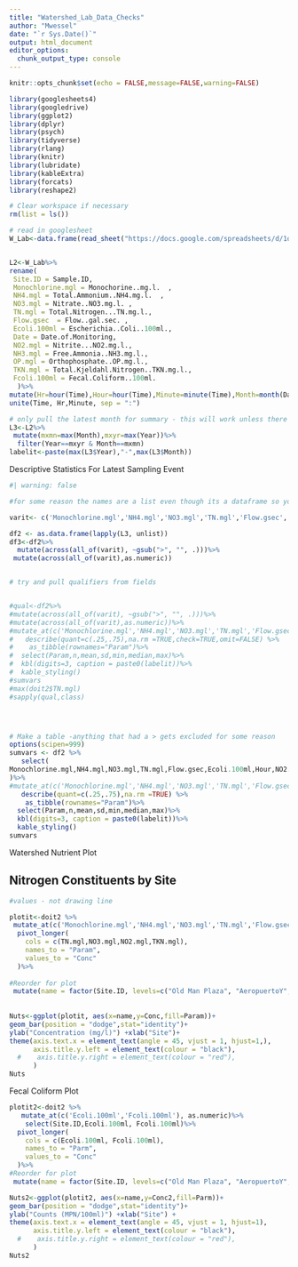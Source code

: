 ```yaml
---
title: "Watershed_Lab_Data_Checks"
author: "Mwessel"
date: "`r Sys.Date()`"
output: html_document
editor_options: 
  chunk_output_type: console
---
```


```r
knitr::opts_chunk$set(echo = FALSE,message=FALSE,warning=FALSE)

```



```r

library(googlesheets4)
library(googledrive)
library(ggplot2)
library(dplyr)
library(psych)
library(tidyverse)
library(rlang)
library(knitr)
library(lubridate)
library(kableExtra)
library(forcats)
library(reshape2)

# Clear workspace if necessary
rm(list = ls())   

# read in googlesheet
W_Lab<-data.frame(read_sheet("https://docs.google.com/spreadsheets/d/1qWWiaY-w2_Z-NJINq-mnOCpXk_fTmuQxA0sgXArYbgg/edit?usp=sharing"))


L2<-W_Lab%>%
rename(
 Site.ID = Sample.ID,  
 Monochlorine.mgl = Monochorine..mg.l.  ,        
 NH4.mgl = Total.Ammonium..NH4.mg.l.  ,          
 NO3.mgl = Nitrate..NO3.mg.l. ,                  
 TN.mgl = Total.Nitrogen...TN.mg.l.,             
 Flow.gsec  = Flow..gal.sec. ,                   
 Ecoli.100ml = Escherichia..Coli..100ml.,        
 Date = Date.of.Monitoring,                      
 NO2.mgl = Nitrite...NO2.mg.l.,                  
 NH3.mgl = Free.Ammonia..NH3.mg.l.,              
 OP.mgl = Orthophosphate..OP.mg.l.,              
 TKN.mgl = Total.Kjeldahl.Nitrogen..TKN.mg.l.,   
 Fcoli.100ml = Fecal.Coliform..100ml.                  
  )%>%
mutate(Hr=hour(Time),Hour=hour(Time),Minute=minute(Time),Month=month(Date),Year=year(Date))%>%
unite(Time, Hr,Minute, sep = ":")

# only pull the latest month for summary - this will work unless there is a sampling event that crosses a month
L3<-L2%>%
 mutate(mxmn=max(Month),mxyr=max(Year))%>%
  filter(Year==mxyr & Month==mxmn)
labelit<-paste(max(L3$Year),"-",max(L3$Month))
```


Descriptive Statistics For Latest Sampling Event


```r
#| warning: false

#for some reason the names are a list even though its a dataframe so you have to unlist it;

varit<- c('Monochlorine.mgl','NH4.mgl','NO3.mgl','TN.mgl','Flow.gsec','Ecoli.100ml','Hour','NO2.mgl','NH3.mgl','OP.mgl','TKN.mgl','Fcoli.100ml')

df2 <- as.data.frame(lapply(L3, unlist))
df3<-df2%>%
  mutate(across(all_of(varit), ~gsub(">", "", .)))%>%
 mutate(across(all_of(varit),as.numeric))


# try and pull qualifiers from fields


#qual<-df2%>% 
#mutate(across(all_of(varit), ~gsub(">", "", .)))%>%
#mutate(across(all_of(varit),as.numeric))%>%  
#mutate_at(c('Monochlorine.mgl','NH4.mgl','NO3.mgl','TN.mgl','Flow.gsec','Ecoli.100ml','#Hour','NO2.mgl','NH3.mgl','OP.mgl','TKN.mgl','Fcoli.100ml'), as.numeric)%>% 
#   describe(quant=c(.25,.75),na.rm =TRUE,check=TRUE,omit=FALSE) %>%
#    as_tibble(rownames="Param")%>%
#  select(Param,n,mean,sd,min,median,max)%>%
#  kbl(digits=3, caption = paste0(labelit))%>%
#  kable_styling()
#sumvars
#max(doit2$TN.mgl)
#sapply(qual,class)




# Make a table -anything that had a > gets excluded for some reason
options(scipen=999)
sumvars <- df2 %>%
   select(
Monochlorine.mgl,NH4.mgl,NO3.mgl,TN.mgl,Flow.gsec,Ecoli.100ml,Hour,NO2.mgl,NH3.mgl,OP.mgl,TKN.mgl,Fcoli.100ml
)%>%
#mutate_at(c('Monochlorine.mgl','NH4.mgl','NO3.mgl','TN.mgl','Flow.gsec','Ecoli.100ml','#Hour','NO2.mgl','NH3.mgl','OP.mgl','TKN.mgl','Fcoli.100ml'), as.numeric)%>% 
   describe(quant=c(.25,.75),na.rm =TRUE) %>%
    as_tibble(rownames="Param")%>%
  select(Param,n,mean,sd,min,median,max)%>%
  kbl(digits=3, caption = paste0(labelit))%>%
  kable_styling()
sumvars


```



Watershed Nutrient Plot

##  Nitrogen Constituents by Site
```r

#values - not drawing line

plotit<-doit2 %>%
 mutate_at(c('Monochlorine.mgl','NH4.mgl','NO3.mgl','TN.mgl','Flow.gsec','Ecoli.100ml','Hour','NO2.mgl','NH3.mgl','OP.mgl','TKN.mgl','Fcoli.100ml'), as.numeric)%>%
  pivot_longer(
    cols = c(TN.mgl,NO3.mgl,NO2.mgl,TKN.mgl),
    names_to = "Param",
    values_to = "Conc"
  )%>%
 
#Reorder for plot
 mutate(name = factor(Site.ID, levels=c("Old Man Plaza", "AeropuertoY", "Plant", "P3_out", "P4_out","Bridge", "Turtle Stream", "Coronel Pond")))
         
 
Nuts<-ggplot(plotit, aes(x=name,y=Conc,fill=Param))+
geom_bar(position = "dodge",stat="identity")+
ylab("Concentration (mg/l)") +xlab("Site")+
theme(axis.text.x = element_text(angle = 45, vjust = 1, hjust=1,),
      axis.title.y.left = element_text(colour = "black"),
  #    axis.title.y.right = element_text(colour = "red"),
      )
Nuts

```

Fecal Coliform Plot

```r

plotit2<-doit2 %>%
   mutate_at(c('Ecoli.100ml','Fcoli.100ml'), as.numeric)%>%
    select(Site.ID,Ecoli.100ml, Fcoli.100ml)%>%
  pivot_longer(
    cols = c(Ecoli.100ml, Fcoli.100ml),
    names_to = "Parm",
    values_to = "Conc"
  )%>%
#Reorder for plot
 mutate(name = factor(Site.ID, levels=c("Old Man Plaza", "AeropuertoY", "Plant", "P3_out", "P4_out","Bridge", "Turtle Stream", "Coronel Pond")),Conc2=as.numeric(Conc))

Nuts2<-ggplot(plotit2, aes(x=name,y=Conc2,fill=Parm))+
geom_bar(position = "dodge",stat="identity")+
ylab("Counts (MPN/100ml)") +xlab("Site") +
theme(axis.text.x = element_text(angle = 45, vjust = 1, hjust=1),
      axis.title.y.left = element_text(colour = "black"),
  #    axis.title.y.right = element_text(colour = "red"),
      )
Nuts2

```



